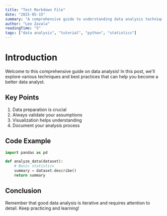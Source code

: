 ```yaml
---
title: "Test Markdown File"
date: "2025-05-15"
summary: "A comprehensive guide to understanding data analysis techniques and best practices in modern development."
author: "Leo Zavala"
readingTime: "5"
tags: ["data analysis", "tutorial", "python", "statistics"]
---
```


# Introduction

Welcome to this comprehensive guide on data analysis! In this post, we'll explore various techniques and best practices that can help you become a better data analyst.

## Key Points

1. Data preparation is crucial
2. Always validate your assumptions
3. Visualization helps understanding
4. Document your analysis process

## Code Example

```python
import pandas as pd

def analyze_data(dataset):
    # Basic statistics
    summary = dataset.describe()
    return summary
```

## Conclusion

Remember that good data analysis is iterative and requires attention to detail. Keep practicing and learning!
